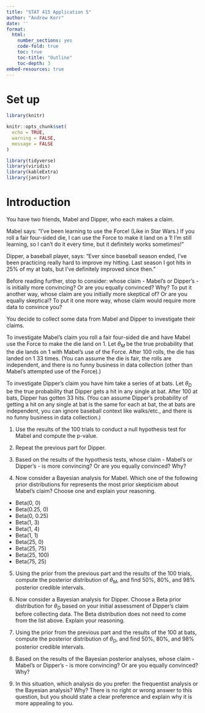 ```yaml
---
title: "STAT 415 Application 5"
author: "Andrew Kerr"
date: ''
format:
  html:
    number_sections: yes
    code-fold: true
    toc: true
    toc-title: "Outline"
    toc-depth: 3
embed-resources: true
---
```


# Set up

```r
library(knitr)

knitr::opts_chunk$set(
  echo = TRUE,
  warning = FALSE,
  message = FALSE
)
```


```r
library(tidyverse)
library(viridis)
library(kableExtra)
library(janitor)
```

# Introduction

You have two friends, Mabel and Dipper, who each makes a claim.

Mabel says: “I’ve been learning to use the Force! (Like in Star Wars.) If you roll a fair four-sided die, I can use the Force to make it land on a 1! I’m still learning, so I can’t do it every time, but it definitely works sometimes!”

Dipper, a baseball player, says: “Ever since baseball season ended, I’ve been practicing really hard to improve my hitting. Last season I got hits in 25% of my at bats, but I’ve definitely improved since then.”

Before reading further, stop to consider: whose claim - Mabel’s or Dipper’s - is initially more convincing? Or are you equally convinced? Why? To put it another way, whose claim are you initially more skeptical of? Or are you equally skeptical? To put it one more way, whose claim would require more data to convince you?

You decide to collect some data from Mabel and Dipper to investigate their claims.

To investigate Mabel’s claim you roll a fair four-sided die and have Mabel use the Force to make the die land on 1. Let $\theta_M$ be the true probability that the die lands on 1 with Mabel’s use of the Force. After 100 rolls, the die has landed on 1 33 times. (You can assume the die is fair, the rolls are independent, and there is no funny business in data collection (other than Mabel’s attempted use of the Force).)

To investigate Dipper’s claim you have him take a series of at bats. Let $\theta_D$ be the true probability that Dipper gets a hit in any single at bat. After 100 at bats, Dipper has gotten 33 hits. (You can assume Dipper’s probability of getting a hit on any single at bat is the same for each at bat, the at bats are independent, you can ignore baseball context like walks/etc., and there is no funny business in data collection.)

1. Use the results of the 100 trials to conduct a null hypothesis test for Mabel and compute the p-value.

2. Repeat the previous part for Dipper.

3. Based on the results of the hypothesis tests, whose claim - Mabel’s or Dipper’s - is more convincing? Or are you equally convinced? Why?

4. Now consider a Bayesian analysis for Mabel. Which one of the following prior distributions for represents the most prior skepticism about Mabel’s claim? Choose one and explain your reasoning.

-   Beta(0, 0)
-   Beta(0.25, 0)
-   Beta(0, 0.25)
-   Beta(1, 3)
-   Beta(1, 4)
-   Beta(1, 1)
-   Beta(25, 0)
-   Beta(25, 75)
-   Beta(25, 100)
-   Beta(75, 25)

5. Using the prior from the previous part and the results of the 100 trials, compute the posterior distribution of $\theta_M$, and find 50%, 80%, and 98% posterior credible intervals.

6. Now consider a Bayesian analysis for Dipper. Choose a Beta prior distribution for $\theta_D$ based on your initial assessment of Dipper’s claim before collecting data. The Beta distribution does not need to come from the list above. Explain your reasoning.

7. Using the prior from the previous part and the results of the 100 at bats, compute the posterior distribution of $\theta_D$, and find 50%, 80%, and 98% posterior credible intervals.

8. Based on the results of the Bayesian posterior analyses, whose claim - Mabel’s or Dipper’s - is more convincing? Or are you equally convinced? Why?

9. In this situation, which analysis do you prefer: the frequentist analysis or the Bayesian analysis? Why? There is no right or wrong answer to this question, but you should state a clear preference and explain why it is more appealing to you.

